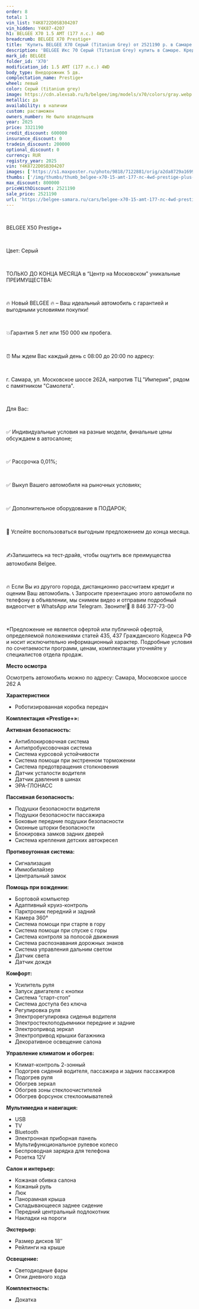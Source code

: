 ```yaml
---
order: 8
total: 1
vin_list: Y4K8722D0SB304207
vin_hidden: Y4K87-4207
h1: BELGEE X70 1.5 AMT (177 л.с.) 4WD
breadcrumb: BELGEE X70 Prestige+
title: 'Купить BELGEE X70 Серый (Titanium Grey) от 2521190 р. в Самаре. Цены и комплектации на новые авто в автосалоне официального дилера BELGEE'
description: 'BELGEE Икс 70 Серый (Titanium Grey) купить в Самаре. Кредит от 0,01%, авторассрочка, скидки на все автомобили от розничной цены. Гарантия 3 года или 100 000 км. Звонить по тел.: +7 (846) 377-73-00'
mark_id: BELGEE
folder_id: 'X70'
modification_id: 1.5 AMT (177 л.с.) 4WD
body_type: Внедорожник 5 дв.
complectation_name: Prestige+
wheel: левый
color: Серый (titanium grey)
image: https://cdn.alexsab.ru/b/belgee/img/models/x70/colors/gray.webp
metallic: да
availability: в наличии
custom: растаможен
owners_number: Не было владельцев
year: 2025
price: 3321190
credit_discount: 600000
insurance_discount: 0
tradein_discount: 200000
optional_discount: 0
currency: RUR
registry_year: 2025
vin: Y4K8722D0SB304207
images: ['https://s1.maxposter.ru/photo/9818/7122881/orig/a2da8729a169903da40a79d16628115f.jpg?sid=14&ad40d7d8282bc464038f1bb8b3eecffe', 'https://s1.maxposter.ru/photo/9818/7122881/orig/a2b60f9d68baeeb773e2de8fba6c3b95.jpg?sid=14&ad40d7d8282bc464038f1bb8b3eecffe', 'https://s1.maxposter.ru/photo/9818/7122881/orig/1a03597932019d61704bbd3ff7b84a28.jpg?sid=14&ad40d7d8282bc464038f1bb8b3eecffe', 'https://s1.maxposter.ru/photo/9818/7122881/orig/17233860006026b77533dd1b897892f8.jpg?sid=14&ad40d7d8282bc464038f1bb8b3eecffe', 'https://s1.maxposter.ru/photo/9818/7122881/orig/686b3cd780cab65e01f3514933de7106.jpg?sid=14&ad40d7d8282bc464038f1bb8b3eecffe', 'https://s1.maxposter.ru/photo/9818/7122881/orig/f9b37c3ee53be1616c3a778f2a7a4771.jpg?sid=14&ad40d7d8282bc464038f1bb8b3eecffe', 'https://s1.maxposter.ru/photo/9818/7122881/orig/888912cf5fcd412215235173c769711a.jpg?sid=14&ad40d7d8282bc464038f1bb8b3eecffe', 'https://s1.maxposter.ru/photo/9818/7122881/orig/8fdb7ecc3b57f9421d5b7a5aa553242a.jpg?sid=14&ad40d7d8282bc464038f1bb8b3eecffe', 'https://s1.maxposter.ru/photo/9818/7122881/orig/3c4de267d9b2001251a464f61da94aa8.jpg?sid=14&ad40d7d8282bc464038f1bb8b3eecffe', 'https://s1.maxposter.ru/photo/9818/7122881/orig/917c9c73d3ec54b0bc67542f9c6a5bec.jpg?sid=14&ad40d7d8282bc464038f1bb8b3eecffe', 'https://s1.maxposter.ru/photo/9818/7122881/orig/450cb4dafc68093f317a31a44ae62f88.jpg?sid=14&ad40d7d8282bc464038f1bb8b3eecffe', 'https://s1.maxposter.ru/photo/9818/7122881/orig/5ec4e343e54a7b202ca485467d23ee0d.jpg?sid=14&ad40d7d8282bc464038f1bb8b3eecffe', 'https://s1.maxposter.ru/photo/9818/7122881/orig/3ee514ebbf397d82e763b21df04ce615.jpg?sid=14&ad40d7d8282bc464038f1bb8b3eecffe', 'https://s1.maxposter.ru/photo/9818/7122881/orig/c27b485bfcd23a68198cd212c9e58aff.jpg?sid=14&ad40d7d8282bc464038f1bb8b3eecffe', 'https://s1.maxposter.ru/photo/9818/7122881/orig/d144a0f9bfc28d7bc7b45ca6a1504c90.jpg?sid=14&ad40d7d8282bc464038f1bb8b3eecffe', 'https://s1.maxposter.ru/photo/9818/7122881/orig/23cc8742173a4db2a8ea8c81508e5974.jpg?sid=14&ad40d7d8282bc464038f1bb8b3eecffe', 'https://s1.maxposter.ru/photo/9818/7122881/orig/0841acafebd544ea50cc969e4cd3d847.jpg?sid=14&ad40d7d8282bc464038f1bb8b3eecffe', 'https://s1.maxposter.ru/photo/9818/7122881/orig/c4866efb966f4a661d45aaf1b438e74f.jpg?sid=14&ad40d7d8282bc464038f1bb8b3eecffe', 'https://s1.maxposter.ru/photo/9818/7122881/orig/b0cb8bf6e14cef606bdee68bb7aabc1e.jpg?sid=14&ad40d7d8282bc464038f1bb8b3eecffe', 'https://s1.maxposter.ru/photo/9818/7122881/orig/f17604718603d7afe149563bd50bb4c4.jpg?sid=14&ad40d7d8282bc464038f1bb8b3eecffe', 'https://s1.maxposter.ru/photo/9818/7122881/orig/c5b15bfabb91be634a4a33c790abf7aa.jpg?sid=14&ad40d7d8282bc464038f1bb8b3eecffe', 'https://s1.maxposter.ru/photo/9818/7122881/orig/df2be3c3863a346d8de6adae6fba2b1e.jpg?sid=14&ad40d7d8282bc464038f1bb8b3eecffe', 'https://s1.maxposter.ru/photo/9818/7122881/orig/53f869ee31f0b0004e1e301d070780de.jpg?sid=14&ad40d7d8282bc464038f1bb8b3eecffe', 'https://s1.maxposter.ru/photo/9818/7122881/orig/120b28243c0657235fe8de4d83e0c56c.jpg?sid=14&ad40d7d8282bc464038f1bb8b3eecffe', 'https://s1.maxposter.ru/photo/9818/7122881/orig/ad3849a9ba355ad2430044296e2b6871.jpg?sid=14&ad40d7d8282bc464038f1bb8b3eecffe', 'https://s1.maxposter.ru/photo/9818/7122881/orig/5c382f3ca6c0dc2680b3527d0eb05639.jpg?sid=14&ad40d7d8282bc464038f1bb8b3eecffe', 'https://s1.maxposter.ru/photo/9818/7122881/orig/cadddf4019712d22d0ba763020881797.jpg?sid=14&ad40d7d8282bc464038f1bb8b3eecffe', 'https://s1.maxposter.ru/photo/9818/7122881/orig/8b3bb5c3cf4ecd44f4b49254e8a17270.jpg?sid=14&ad40d7d8282bc464038f1bb8b3eecffe', 'https://s1.maxposter.ru/photo/9818/7122881/orig/a1d88fc5a5f166510126526259df6b06.jpg?sid=14&ad40d7d8282bc464038f1bb8b3eecffe', 'https://s1.maxposter.ru/photo/9818/7122881/orig/39f6c3753702d130614f2191cc8735d5.jpg?sid=14&ad40d7d8282bc464038f1bb8b3eecffe', 'https://s1.maxposter.ru/photo/9818/7122881/orig/12e67214e8b9ccfd396eb3eda6f33413.jpg?sid=14&ad40d7d8282bc464038f1bb8b3eecffe']
thumbs: ['/img/thumbs/thumb_belgee-x70-15-amt-177-лс-4wd-prestige-plus-серый-titanium-grey-2025_8115f_0.webp', '/img/thumbs/thumb_belgee-x70-15-amt-177-лс-4wd-prestige-plus-серый-titanium-grey-2025_c3b95_1.webp', '/img/thumbs/thumb_belgee-x70-15-amt-177-лс-4wd-prestige-plus-серый-titanium-grey-2025_84a28_2.webp', '/img/thumbs/thumb_belgee-x70-15-amt-177-лс-4wd-prestige-plus-серый-titanium-grey-2025_892f8_3.webp', '/img/thumbs/thumb_belgee-x70-15-amt-177-лс-4wd-prestige-plus-серый-titanium-grey-2025_e7106_4.webp']
max_discount: 800000
priceWithDiscount: 2521190
sale_price: 2521190
url: 'https://belgee-samara.ru/cars/belgee-x70-15-amt-177-лс-4wd-prestige-plus-серый-titanium-grey-2025/'
---
```

<br/>
<p>
 <p>
  ВЕLGEЕ X50 Prestige+
  <br/>
 </p>
 <br/>
 <p>
  Цвет: Серый
  <br/>
 </p>
 <br/>
 <p>
  TOЛЬКО ДО KОНЦA MЕСЯЦА в “Центр на Московском” уникальныe ПPЕИMУЩЕСТВА:
  <br/>
 </p>
 <br/>
 <p>
  🔥 Новый ВЕLGЕЕ  🔥 – Ваш идеальный автомобиль с гарантией и выгодными условиями покупки!
  <br/>
 </p>
 <br/>
 <p>
  💥Гарантия 5 лет или 150 000 км пробега.
  <br/>
 </p>
 <br/>
 <p>
  ⏰ Мы ждем Вас каждый день с 08:00 до 20:00 по адресу:
  <br/>
 </p>
 <br/>
 <p>
  г. Самара, ул. Московское шоссе 262А, напротив ТЦ "Империя", рядом с памятником "Самолета".
  <br/>
 </p>
 <br/>
 <p>
  Для Вас:
  <br/>
 </p>
 <br/>
 <p>
  ✅ Индивидуальные условия на разные модели, финальные цены обсуждаем в автосалоне;
  <br/>
 </p>
 <br/>
 <p>
  ✅ Рассрочка 0,01%;
  <br/>
 </p>
 <br/>
 <p>
  ✅ Выкуп Вашего автомобиля на рыночных условиях;
  <br/>
 </p>
 <br/>
 <p>
  ✅ Дополнительное оборудование в ПОДАРОК;
  <br/>
 </p>
 <br/>
 <p>
  📆 Успейте воспользоваться выгодным предложением до конца месяца.
  <br/>
 </p>
 <br/>
 <p>
  ✍️Запишитесь на тест-драйв, чтобы ощутить все преимущества автомобиля Веlgее.
  <br/>
 </p>
 <br/>
 <p>
  🔥 Если Вы из другого города, дистанционно рассчитаем кредит и оценим Ваш автомобиль. 📞 Запросите презентацию этого автомобиля по телефону в объявлении, мы снимем видео и отправим подробный видеоотчет в WhаtsАрр или Теlеgrаm. Звоните!📲 8 846 377-73-00
  <br/>
 </p>
 <br/>
 <p>
  *Предложение не является офертой или публичной офертой, определяемой положениями статей 435, 437 Гражданского Кодекса РФ и носит исключительно информационный характер. Подробные условия по сочетаемости программ, ценам, комплектации уточняйте у специалистов отдела продаж.
 </p>
 <p>
  <strong>
   Место осмотра
  </strong>
 </p>
 <p>
  Осмотреть автомобиль можно по адресу: Самара, Московское шоссе 262 А
 </p>
 <p>
  <strong>
   Характеристики
  </strong>
 </p>
 <ul>
  <li>
   Роботизированная коробка передач
  </li>
 </ul>
 <p>
  <strong>
   Комплектация «Prestige+»:
  </strong>
 </p>
 <p>
  <strong>
   Активная безопасность:
  </strong>
 </p>
 <ul>
  <li>
   Антиблокировочная система
  </li>
  <li>
   Антипробуксовочная система
  </li>
  <li>
   Система курсовой устойчивости
  </li>
  <li>
   Система помощи при экстренном торможении
  </li>
  <li>
   Система предотвращения столкновения
  </li>
  <li>
   Датчик усталости водителя
  </li>
  <li>
   Датчик давления в шинах
  </li>
  <li>
   ЭРА-ГЛОНАСС
  </li>
 </ul>
 <p>
  <strong>
   Пассивная безопасность:
  </strong>
 </p>
 <ul>
  <li>
   Подушки безопасности водителя
  </li>
  <li>
   Подушки безопасности пассажира
  </li>
  <li>
   Боковые передние подушки безопасности
  </li>
  <li>
   Оконные шторки безопасности
  </li>
  <li>
   Блокировка замков задних дверей
  </li>
  <li>
   Система крепления детских автокресел
  </li>
 </ul>
 <p>
  <strong>
   Противоугонная система:
  </strong>
 </p>
 <ul>
  <li>
   Сигнализация
  </li>
  <li>
   Иммобилайзер
  </li>
  <li>
   Центральный замок
  </li>
 </ul>
 <p>
  <strong>
   Помощь при вождении:
  </strong>
 </p>
 <ul>
  <li>
   Бортовой компьютер
  </li>
  <li>
   Адаптивный круиз-контроль
  </li>
  <li>
   Парктроник передний и задний
  </li>
  <li>
   Камера 360°
  </li>
  <li>
   Система помощи при старте в гору
  </li>
  <li>
   Система помощи при спуске с горы
  </li>
  <li>
   Система контроля за полосой движения
  </li>
  <li>
   Система распознавания дорожных знаков
  </li>
  <li>
   Система управления дальним светом
  </li>
  <li>
   Датчик света
  </li>
  <li>
   Датчик дождя
  </li>
 </ul>
 <p>
  <strong>
   Комфорт:
  </strong>
 </p>
 <ul>
  <li>
   Усилитель руля
  </li>
  <li>
   Запуск двигателя с кнопки
  </li>
  <li>
   Система “старт-стоп”
  </li>
  <li>
   Система доступа без ключа
  </li>
  <li>
   Регулировка руля
  </li>
  <li>
   Электрорегулировка сиденья водителя
  </li>
  <li>
   Электростеклоподъемники передние и задние
  </li>
  <li>
   Электропривод зеркал
  </li>
  <li>
   Электропривод крышки багажника
  </li>
  <li>
   Декоративное освещение салона
  </li>
 </ul>
 <p>
  <strong>
   Управление климатом и обогрев:
  </strong>
 </p>
 <ul>
  <li>
   Климат-контроль 2-зонный
  </li>
  <li>
   Подогрев сидений водителя, пассажира и задних пассажиров
  </li>
  <li>
   Подогрев руля
  </li>
  <li>
   Обогрев зеркал
  </li>
  <li>
   Обогрев зоны стеклоочистителей
  </li>
  <li>
   Обогрев форсунок стеклоомывателей
  </li>
 </ul>
 <p>
  <strong>
   Мультимедиа и навигация:
  </strong>
 </p>
 <ul>
  <li>
   USB
  </li>
  <li>
   TV
  </li>
  <li>
   Bluetooth
  </li>
  <li>
   Электронная приборная панель
  </li>
  <li>
   Мультифункциональное рулевое колесо
  </li>
  <li>
   Беспроводная зарядка для телефона
  </li>
  <li>
   Розетка 12V
  </li>
 </ul>
 <p>
  <strong>
   Салон и интерьер:
  </strong>
 </p>
 <ul>
  <li>
   Кожаная обивка салона
  </li>
  <li>
   Кожаный руль
  </li>
  <li>
   Люк
  </li>
  <li>
   Панорамная крыша
  </li>
  <li>
   Складывающееся заднее сидение
  </li>
  <li>
   Передний центральный подлокотник
  </li>
  <li>
   Накладки на пороги
  </li>
 </ul>
 <p>
  <strong>
   Экстерьер:
  </strong>
 </p>
 <ul>
  <li>
   Размер дисков 18″
  </li>
  <li>
   Рейлинги на крыше
  </li>
 </ul>
 <p>
  <strong>
   Освещение:
  </strong>
 </p>
 <ul>
  <li>
   Светодиодные фары
  </li>
  <li>
   Огни дневного хода
  </li>
 </ul>
 <p>
  <strong>
   Комплектность:
  </strong>
 </p>
 <ul>
  <li>
   Докатка
  </li>
 </ul>
</p>
